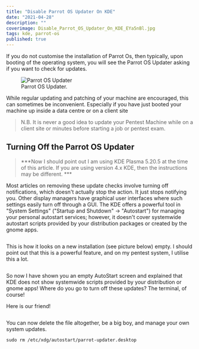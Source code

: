```yaml
---
title: "Disable Parrot OS Updater On KDE"
date: "2021-04-28"
description: ""
coverimage: Disable_Parrot_OS_Updater_On_KDE_EYa5nBl.jpg
tags: kde, parrot-os
published: true
---
```

If you do not customise the installation of Parrot Os, then typically, upon booting of the operating system, you will see the Parrot OS Updater asking if you want to check for updates. 

<figure class="figure text-center col-xs-12 col-sm-12 col-lg-12">
  <img src="/static/116e1091-1f01-4e06-af9a-58563254636b.png" class="img-fluid" alt="Parrot OS Updater">
  <figcaption class="figure-caption text-center fw-normal text-dark">Parrot OS Updater.</figcaption>
</figure>

While regular updating and patching of your machine are encouraged, this can sometimes be inconvenient. Especially if you have just booted your machine up inside a data centre or on a client site

> N.B. It is never a good idea to update your Pentest Machine while on a client site or minutes before starting a job or pentest exam. 

## Turning Off the Parrot OS Updater

> ***Now I should point out I am using KDE Plasma 5.20.5 at the time of this article. If you are using version 4.x KDE, then the instructions may be different. ***

Most articles on removing these update checks involve turning off notifications, which doesn't actually stop the action. It just stops notifying you. Other display managers have graphical user interfaces where such settings easily turn off through a GUI. The KDE offers a powerful tool in "System Settings" ("Startup and Shutdown" -> "Autostart") for managing your personal autostart services; however, it doesn't cover systemwide autostart scripts provided by your distribution packages or created by the gnome apps.

<img src="/static/75bca62b-9dfa-4588-a83c-c80dba38d18a.png" class="img-fluid" alt="">

This is how it looks on a new installation (see picture below) empty.  I should point out that this is a powerful feature, and on my pentest system, I utilise this a lot. 

<img src="/static/ee8fa3ee-597d-43a1-aec6-ae9693d562c8.png" class="img-fluid" alt="">

So now I have shown you an empty AutoStart screen and explained that KDE does not show systemwide scripts provided by your distribution or gnome apps! Where do you go to turn off these updates? The terminal, of course! 

Here is our friend!

<img src="/static/16ba87d8-007d-4d0c-8d87-05e24389c85c.png" class="img-fluid" alt="">


You can now delete the file altogether, be a big boy, and manage your own system updates. 
```
sudo rm /etc/xdg/autostart/parrot-updater.desktop
```